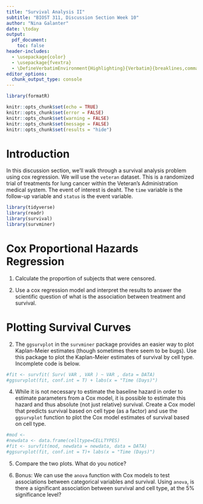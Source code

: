```yaml
---
title: "Survival Analysis II"
subtitle: "BIOST 311, Discussion Section Week 10"
author: "Nina Galanter"
date: \today
output: 
  pdf_document:
    toc: false
header-includes:
  - \usepackage{color}
  - \usepackage{fvextra}
  - \DefineVerbatimEnvironment{Highlighting}{Verbatim}{breaklines,commandchars=\\\{\}}
editor_options: 
  chunk_output_type: console
---
```


```r
library(formatR)

knitr::opts_chunk$set(echo = TRUE)
knitr::opts_chunk$set(error = FALSE)
knitr::opts_chunk$set(warning = FALSE)
knitr::opts_chunk$set(message = FALSE)
knitr::opts_chunk$set(results = "hide")
```

# Introduction

In this discussion section, we'll walk through a survival analysis problem using cox regression. We will use the `veteran`  dataset. This is a randomized trial of treatments for lung cancer within the Veteran's Administration medical system. The event of interest is deaht. The `time` variable is the follow-up variable and `status` is the event variable.


```r
library(tidyverse)
library(readr)
library(survival)
library(survminer)

```

# Cox Proportional Hazards Regression

1. Calculate the proportion of subjects that were censored.

2. Use a cox regression model and interpret the results to answer the scientific question of what is the association between treatment and survival. 

# Plotting Survival Curves

2. The `ggsurvplot` in the `survminer` package provides an easier way to plot Kaplan-Meier estimates (though sometimes there seem to be bugs). Use this package to plot the Kaplan-Meier estimates of survival by cell type. Incomplete code is below.

```r

#fit <- survfit( Surv( VAR , VAR ) ~ VAR , data = DATA)
#ggsurvplot(fit, conf.int = T) + labs(x = "Time (Days)")
```


4. While it is not necessary to estimate the baseline hazard in order to estimate parameters from a Cox model, it is possible to estimate this hazard and thus absolute (not just relative) survival. Create a Cox model that predicts survival based on cell type (as a factor) and use the `ggsurvplot` function to plot the Cox model estimates of survival based on cell type. 

```r
#mod <- 
#newdata <- data.frame(celltype=CELLTYPES)
#fit <- survfit(mod, newdata = newdata, data = DATA)
#ggsurvplot(fit, conf.int = T)+ labs(x = "Time (Days)")
```

5. Compare the two plots. What do you notice?

6. Bonus: We can use the `anova` function with Cox models to test associations between categorical variables and survival. Using `anova`, is there a significant association between survival and cell type, at the 5% significance level?


